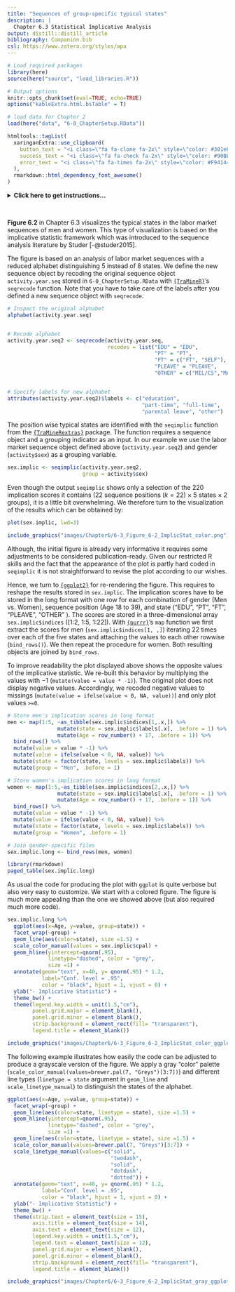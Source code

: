 ```yaml
---
title: "Sequences of group-specific typical states"
description: |
  Chapter 6.3 Statistical Implicative Analysis
output: distill::distill_article
bibliography: Companion.bib
csl: https://www.zotero.org/styles/apa
---
```


```r
# Load required packages
library(here)
source(here("source", "load_libraries.R"))

# Output options
knitr::opts_chunk$set(eval=TRUE, echo=TRUE)
options("kableExtra.html.bsTable" = T)

# load data for Chapter 2
load(here("data", "6-0_ChapterSetup.RData"))

```

```r
htmltools::tagList(
  xaringanExtra::use_clipboard(
    button_text = "<i class=\"fa fa-clone fa-2x\" style=\"color: #301e64\"></i>",
    success_text = "<i class=\"fa fa-check fa-2x\" style=\"color: #90BE6D\"></i>",
    error_text = "<i class=\"fa fa-times fa-2x\" style=\"color: #F94144\"></i>"
  ),
  rmarkdown::html_dependency_font_awesome()
)
```

<details><summary>**Click here to get instructions...**</summary>

- Please download and unzip the replication files for Chapter 6
([`r fontawesome::fa("far fa-file-zipper")` Chapter06.zip](source/Chapter06.zip)). 
- Read `readme.html` and run `6-0_ChapterSetup.R`. This will create `6-0_ChapterSetup.RData` in the sub folder `data/R`. This file contains the data required to produce the table shown at the bottom of this page. 
- We also recommend to load the libraries listed in the Chapter 6's `LoadInstallPackages.R`

```r
# assuming you are working within .Rproj environment
library(here)

# install (if necessary) and load other required packages
source(here("source", "LoadInstallPackages.R"))

# load environment generated in "6-0_ChapterSetup.R"
load(here("data", "R", "6-0_ChapterSetup.RData"))

```
</details>

\

**Figure 6.2** in Chapter 6.3 visualizes the typical states in the labor market sequences of men and women. This type of visualization is based on the implicative statistic framework which was introduced to the sequence analysis literature by Studer [-@studer2015].

The figure is based on an analysis of labor market sequences with a reduced alphabet distinguishing 5 instead of 8 states. We define the new sequence object by recoding the original sequence object `activity.year.seq` stored in `6-0_ChapterSetup.RData` with [`{TraMineR}`](http://traminer.unige.ch){target="_blank"}'s `seqrecode` function. Note that you have to take care of the labels after you defined a new sequence object with `seqrecode`.


```r

# Inspect the original alphabet
alphabet(activity.year.seq)


# Recode alphabet
activity.year.seq2 <- seqrecode(activity.year.seq,
                                recodes = list("EDU" = "EDU", 
                                               "PT" = "PT",
                                               "FT" = c("FT", "SELF"),
                                               "PLEAVE" = "PLEAVE",
                                               "OTHER" = c("MIL/CS","MARGINAL", "UNEMP")))


# Specify labels for new alphabet
attributes(activity.year.seq2)$labels <- c("education", 
                                           "part-time", "full-time",
                                           "parental leave", "other")
```

The position wise typical states are identified with the `seqimplic` function from the [`{TraMineRextras}`](http://traminer.unige.ch){target="_blank"} package. The function requires a sequence object and a grouping indicator as an input. In our example we use the labor market sequence object defined above (`activity.year.seq2`) and gender (`activity$sex`) as a grouping variable.
 

```r
sex.implic <- seqimplic(activity.year.seq2,
                        group = activity$sex)
```

Even though the output `seqimplic` shows only a selection of the 220 implication scores it contains (22 sequence positions ($k=22$) $\times$ 5 states $\times$ 2 groups), it is a little bit overwhelming. We therefore turn to the visualization of the results which can be obtained by:  

```r
plot(sex.implic, lwd=3)
```
```r
include_graphics("images/Chapter6/6-3_Figure_6-2_ImplicStat_color.png")
```

Although, the initial figure is already very informative it requires some adjustments to be considered publication-ready. Given our restricted R skills and the fact that the appearance of the plot is partly hard coded in `seqimplic` it is not straightforward to revise the plot according to our wishes.

Hence, we turn to [`{ggplot2}`](https://ggplot2.tidyverse.org/){target="_blank"} for re-rendering the figure. This requires to reshape the results stored in `sex.implic`. The implication scores have to be stored in the long format with one row for each combination of gender (Men vs. Women), sequence position (Age 18 to 39), and state ("EDU", "PT", "FT", "PLEAVE", "OTHER" ). The scores are stored in a three-dimensional array `sex.implic$indices` ([1:2, 1:5, 1:22]). With [`{purrr}`](https://purrr.tidyverse.org/){target="_blank"}'s `map` function we first extract the scores for men (`sex.implic$indices[1, ,]`) iterating 22 times over each of the five states and attaching the values to each other rowwise (`bind_rows()`). We then repeat the procedure for women. Both resulting objects are joined by `bind_rows`.

To improve readability the plot displayed above shows the opposite values of the implicative statistic. We re-built this behavior by multiplying the values with $-1$ (`mutate(value = value * -1)`). The original plot does not display negative values. Accordingly, we recoded negative values to missings (`mutate(value = ifelse(value < 0, NA, value))`) and only plot values `>=0`.


```r

# Store men's implication scores in long format
men <- map(1:5, ~as_tibble(sex.implic$indices[1,.x,]) %>%
                mutate(state = sex.implic$labels[.x], .before = 1) %>%
                mutate(Age = row_number() + 17, .before = 1)) %>%
  bind_rows() %>%
  mutate(value = value * -1) %>% 
  mutate(value = ifelse(value < 0, NA, value)) %>%
  mutate(state = factor(state, levels = sex.implic$labels)) %>%
  mutate(group = "Men", .before = 1)

# Store women's implication scores in long format
women <- map(1:5,~as_tibble(sex.implic$indices[2,.x,]) %>%
                mutate(state = sex.implic$labels[.x], .before = 1) %>%
                mutate(Age = row_number() + 17, .before = 1)) %>%
  bind_rows() %>%
  mutate(value = value * -1) %>% 
  mutate(value = ifelse(value < 0, NA, value)) %>%
  mutate(state = factor(state, levels = sex.implic$labels)) %>%
  mutate(group = "Women", .before = 1)

# Join gender-specific files
sex.implic.long <- bind_rows(men, women)

```

```r
library(rmarkdown)
paged_table(sex.implic.long)
```
As usual the code for producing the plot with `ggplot` is quite verbose but also very easy to customize. We start with a colored figure. The figure is much more appealing than the one we showed above (but also required much more code). 

```r
sex.implic.long %>% 
  ggplot(aes(x=Age, y=value, group=state)) +
  facet_wrap(~group) +
  geom_line(aes(color=state), size =1.5) +
  scale_color_manual(values = sex.implic$cpal) +
  geom_hline(yintercept=qnorm(.95), 
             linetype="dashed", color = "grey", 
             size =1) +
  annotate(geom="text", x=40, y= qnorm(.95) * 1.2,
           label="Conf. level = .95",
           color = "black", hjust = 1, vjust = 0) + 
  ylab("- Implicative Statistic") +
  theme_bw() +
  theme(legend.key.width = unit(1.5,"cm"),
        panel.grid.major = element_blank(), 
        panel.grid.minor = element_blank(),
        strip.background = element_rect(fill= "transparent"),
        legend.title = element_blank())
```

```r
include_graphics("images/Chapter6/6-3_Figure_6-2_ImplicStat_color_ggplot.png")
```

The following example illustrates how easily the code can be adjusted to produce a grayscale version of the figure. We apply a gray "color" palette (`scale_color_manual(values=brewer.pal(7, "Greys")[3:7])`) and  different line types (`linetype = state` argument in `geom_line` and `scale_linetype_manual`) to distinguish the states of the alphabet.

```r
ggplot(aes(x=Age, y=value, group=state)) +
  facet_wrap(~group) +
  geom_line(aes(color=state, linetype = state), size =1.5) +
  geom_hline(yintercept=qnorm(.95), 
             linetype="dashed", color = "grey", 
             size =1) +
  geom_line(aes(color=state, linetype = state), size =1.5) +
  scale_color_manual(values=brewer.pal(7, "Greys")[3:7]) +
  scale_linetype_manual(values=c("solid",
                                 "twodash",
                                 "solid",
                                 "dotdash",
                                 "dotted")) +
  annotate(geom="text", x=40, y= qnorm(.95) * 1.2,
           label="Conf. level = .95",
           color = "black", hjust = 1, vjust = 0) + 
  ylab("- Implicative Statistic") +
  theme_bw() +
  theme(strip.text = element_text(size = 15),
        axis.title = element_text(size = 14),
        axis.text = element_text(size = 12),
        legend.key.width = unit(1.5,"cm"),
        legend.text = element_text(size = 12),
        panel.grid.major = element_blank(), 
        panel.grid.minor = element_blank(),
        strip.background = element_rect(fill= "transparent"),
        legend.title = element_blank())
```

```r
include_graphics("images/Chapter6/6-3_Figure_6-2_ImplicStat_gray_ggplot.png")
```